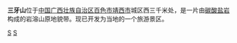{{Unreferenced|time=2022-01-14T03:14:58+00:00}}
'''三牙山'''位于[[中国|中国]][[广西壮族自治区|广西壮族自治区]][[百色市|百色市]][[靖西市|靖西市]]城区西三千米处，是一片由[[碳酸盐岩|碳酸盐岩]]构成的岩溶山原地貌带。现已开发为当地的一个旅游景区。
{{PRChina-geo-stub}}

[[Category:百色地理|S]]
[[Category:靖西市|S]]